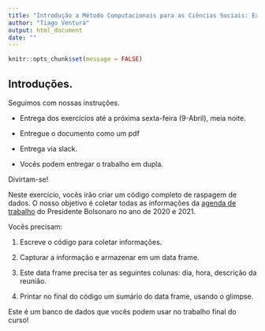 ```yaml
---
title: "Introdução a Método Computacionais para as Ciências Sociais: Exercício 5"
author: "Tiago Ventura"
output: html_document
date: ""
---
```


```r
knitr::opts_chunk$set(message = FALSE)
```

## Introduções. 
  
Seguimos com nossas instruções. 

- Entrega dos exercícios até a próxima sexta-feira (9-Abril), meia noite. 

- Entregue o documento como um pdf 

- Entrega via slack. 

- Vocês podem entregar o trabalho em dupla. 

Divirtam-se! 

Neste exercício, vocês irão criar um código completo de raspagem de dados. O nosso objetivo é coletar todas as informações da [agenda de trabalho](https://www.gov.br/planalto/pt-br/acompanhe-o-planalto/agenda-do-presidente-da-republica/2020-01-01) do Presidente Bolsonaro no ano de 2020 e 2021. 

Vocês precisam:

1. Escreve o código para coletar informações. 

2. Capturar a informação e armazenar em um data frame. 

3. Este data frame precisa ter as seguintes colunas: dia, hora, descrição da reunião. 

4. Printar no final do código um sumário do data frame, usando o glimpse. 

Este é um banco de dados que vocês podem usar no trabalho final do curso! 



